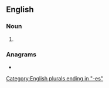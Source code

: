 ==English==

===Noun===
{{head|en|noun form}}

# {{plural of|sinus|lang=en}}

===Anagrams===
* {{anagrams|en|a=einsssu|Senussi}}

[[Category:English plurals ending in "-es"]]
